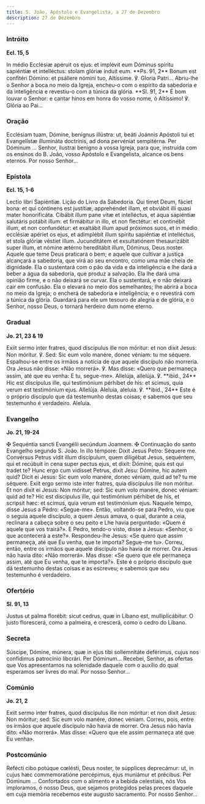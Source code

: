 ```yaml
---
title: S. João, Apóstolo e Evangelista, a 27 de Dezembro
description: 27 de Dezembro
---
```


### Intróito

**Ecl. 15, 5**

<div class="side-by-side not-content">
  <span>
    In médio Ecclésiæ apéruit os ejus: et implévit eum Dóminus spíritu sapiéntiæ et intelléctus:
    stolam glóriæ índuit eum. **Ps. 91, 2** Bonum est confitéri Dómino: et psállere nómini tuo,
    Altíssime. ℣. Gloria Patri...
  </span>
  <span>
    Abriu-lhe o Senhor a boca no meio da Igreja, encheu-o com o espírito da sabedoria e da
    inteligência e revestiu-o com a túnica da glória. **Sl. 91, 2** É bom louvar o Senhor: e cantar
    hinos em honra do vosso nome, ó Altíssimo! ℣. Glória ao Pai...
  </span>
</div>

### Oração

<div class="side-by-side not-content">
  <span>
    Ecclésiam tuam, Dómine, benígnus illústra: ut, beáti Joánnis Apóstoli tui et Evangelístæ
    illumináta doctrínis, ad dona pervéniat sempitérna. Per Dóminum ...
  </span>
  <span>
    Senhor, ilustrai benigno a vossa Igreja, para que, instruída com os ensinos do B. João, vosso
    Apóstolo e Evangelista, alcance os bens eternos. Por nosso Senhor...
  </span>
</div>

### Epístola

**Ecl. 15, 1-6**

<div class="side-by-side not-content">
  <span>Lectio libri Sapiéntiæ.</span>
  <span>Lição do Livro da Sabedoria.</span>
  <span>
    Qui timet Deum, fáciet bona: et qui cóntinens est justítiæ, apprehéndet illam, et obviábit illi
    quasi mater honorificáta. Cibábit illum pane vitæ et intelléctus, et aqua sapiéntiæ salutáris
    potábit illum: et firmábitur in illo, et non flectétur: et continébit illum, et non confundétur:
    et exaltábit illum apud próximos suos, et in médio ecclésiæ apériet os ejus, et adimplébit illum
    spíritu sapiéntiæ et intelléctus, et stola glóriæ véstiet illum. Jucunditátem et exsultatiónem
    thesaurizábit super illum, et nómine ætérno hereditábit illum, Dóminus, Deus noster.
  </span>
  <span>
    Aquele que teme Deus praticará o bem; e aquele que cultivar a justiça alcançará a sabedoria, que
    virá ao seu encontro, como uma mãe cheia de dignidade. Ela o sustentará com o pão da vida e da
    inteligência e lhe dará a beber a água da sabedoria, que produz a salvação. Ela lhe dará uma
    opinião firme, e o não deixará se curvar. Ela o sustentará, e o não deixará cair em confusão.
    Ela o elevará no meio dos semelhantes; lhe abrirá a boca no meio da Igreja; o encherá de
    sabedoria e inteligência; e o revestirá com a túnica da glória. Guardará para ele um tesouro de
    alegria e de glória, e o Senhor, nosso Deus, o tornará herdeiro dum nome eterno.
  </span>
</div>

### Gradual

**Jo. 21, 23 & 19**

<div class="side-by-side not-content">
  <span>
    Exiit sermo inter fratres, quod discípulus ille non móritur: et non dixit Jesus: Non móritur. ℣.
    Sed: Sic eum volo manére, donec véniam: tu me séquere.
  </span>
  <span>
    Espalhou-se entre os irmãos a notícia de que aquele discípulo não morreria. Ora Jesus não disse:
    «Não morrerá». ℣. Mas disse: «Quero que permaneça assim, até que eu venha: E tu, segue-me».
  </span>
  <span>
    Allelúja, allelúja. ℣. **ibid., 24** Hic est discípulus ille, qui testimónium pérhibet de his:
    et scimus, quia verum est testimónium ejus. Allelúja.
  </span>
  <span>
    Aleluia, aleluia. ℣. **ibid., 24** Este é o próprio discípulo que dá testemunho destas coisas; e
    sabemos que seu testemunho é verdadeiro. Aleluia.
  </span>
</div>

### Evangelho

**Jo. 21, 19-24**

<div class="side-by-side not-content">
  <span>
    <span class="text-red-500">✠</span> Sequéntia sancti Evangélii secúndum Joannem.
  </span>
  <span>
    <span class="text-red-500">✠</span> Continuação do santo Evangelho segundo S. João.
  </span>
  <span>
    In illo témpore: Dixit Jesus Petro: Séquere me. Convérsus Petrus vidit illum discípulum, quem
    diligébat Jesus, sequéntem, qui et recúbuit in cena super pectus ejus, et dixit: Dómine, quis
    est qui tradet te? Hunc ergo cum vidísset Petrus, dixit Jesu: Dómine, hic autem quid? Dicit ei
    Jesus: Sic eum volo manére, donec véniam, quid ad te? tu me séquere. Exiit ergo sermo iste inter
    fratres, quia discípulus ille non móritur. Et non dixit ei Jesus: Non móritur; sed: Sic eum volo
    manére, donec véniam: quid ad te? Hic est discípulus ille, qui testimónium pérhibet de his, et
    scripsit hæc: et scimus, quia verum est testimónium ejus.
  </span>
  <span>
    Naquele tempo, disse Jesus a Pedro: «Segue-me». Então, voltando-se para Pedro, viu que o seguia
    aquele discípulo, a quem Jesus amava, o qual, durante a ceia, reclinara a cabeça sobre o seu
    peito e Lhe havia perguntado: «Quem é aquele que vos trairá?». E Pedro, tendo-o visto, disse a
    Jesus: «Senhor, o que acontecerá a este?». Respondeu-lhe Jesus: «Se quero que assim permaneça,
    até que Eu venha, que te importa? Segue-me tu». Correu, então, entre os irmãos que aquele
    discípulo não havia de morrer. Ora Jesus não havia dito: «Não morrerá». Mas disse: «Se quero que
    ele permaneça assim, até que Eu venha, que te importa?». Este é o próprio discípulo que dá
    testemunho destas coisas e as escreveu; e sabemos que seu testemunho é verdadeiro.
  </span>
</div>

### Ofertório

**Sl. 91, 13**

<div class="side-by-side not-content">
  <span>Justus ut palma florébit: sicut cedrus, quæ in Líbano est, mulliplicábitur.</span>
  <span>O justo florescerá, como a palmeira, e crescerá, como o cedro do Líbano.</span>
</div>

### Secreta

<div class="side-by-side not-content">
  <span>
    Súscipe, Dómine, múnera, quæ in ejus tibi sollemnitáte deférimus, cujus nos confídimus
    patrocínio libcrári. Per Dóminum...
  </span>
  <span>
    Recebei, Senhor, as ofertas que Vos apresentamos na solenidade daquele com o auxílio do qual
    esperamos ser livres do mal. Por nosso Senhor...
  </span>
</div>

### Comúnio

**Jo. 21, 2**

<div class="side-by-side not-content">
  <span>
    Exiit sermo inter fratres, quod discípulus ille non móritur: et non dixit Jesus: Non móritur;
    sed: Sic eum volo manére, donec véniam.
  </span>
  <span>
    Correu, pois, entre os irmãos que aquele discípulo não havia de morrer. Ora Jesus não havia
    dito: «Não morrerá». Mas disse: «Quero que ele assim permaneça até que Eu venha».
  </span>
</div>

### Postcomúnio

<div class="side-by-side not-content">
  <span>
    Refécti cibo potúque cœlésti, Deus noster, te súpplices deprecámur: ut, in cujus hæc
    commemoratióne percépimus, ejus muniámur et précibus. Per Dóminum ...
  </span>
  <span>
    Confortados com o alimento e a bebida celestiais, nós Vos imploramos, ó nosso Deus, que sejamos
    protegidos pelas preces daquele em cuja memória recebemos este augusto sacramento. Por nosso
    Senhor...
  </span>
</div>
